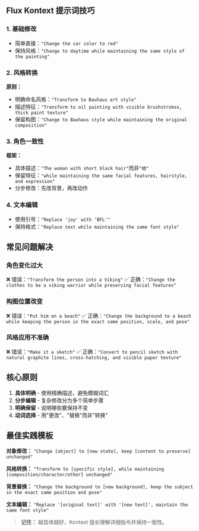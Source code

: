 
## Flux Kontext 提示词技巧

### 1. 基础修改
- 简单直接：`"Change the car color to red"`
- 保持风格：`"Change to daytime while maintaining the same style of the painting"`

### 2. 风格转换
**原则：**
- 明确命名风格：`"Transform to Bauhaus art style"`
- 描述特征：`"Transform to oil painting with visible brushstrokes, thick paint texture"`
- 保留构图：`"Change to Bauhaus style while maintaining the original composition"`

### 3. 角色一致性
**框架：**
- 具体描述：`"The woman with short black hair"`而非`"她"`
- 保留特征：`"while maintaining the same facial features, hairstyle, and expression"`
- 分步修改：先改背景，再改动作

### 4. 文本编辑
- 使用引号：`"Replace 'joy' with 'BFL'"`
- 保持格式：`"Replace text while maintaining the same font style"`

## 常见问题解决

### 角色变化过大
❌ 错误：`"Transform the person into a Viking"`
✅ 正确：`"Change the clothes to be a viking warrior while preserving facial features"`

### 构图位置改变
❌ 错误：`"Put him on a beach"`
✅ 正确：`"Change the background to a beach while keeping the person in the exact same position, scale, and pose"`

### 风格应用不准确
❌ 错误：`"Make it a sketch"`
✅ 正确：`"Convert to pencil sketch with natural graphite lines, cross-hatching, and visible paper texture"`

## 核心原则

1. **具体明确** - 使用精确描述，避免模糊词汇
2. **分步编辑** - 复杂修改分为多个简单步骤
3. **明确保留** - 说明哪些要保持不变
4. **动词选择** - 用"更改"、"替换"而非"转换"

## 最佳实践模板

**对象修改：**
`"Change [object] to [new state], keep [content to preserve] unchanged"`

**风格转换：**
`"Transform to [specific style], while maintaining [composition/character/other] unchanged"`

**背景替换：**
`"Change the background to [new background], keep the subject in the exact same position and pose"`

**文本编辑：**
`"Replace '[original text]' with '[new text]', maintain the same font style"`

> **记住：** 越具体越好，Kontext 擅长理解详细指令并保持一致性。
